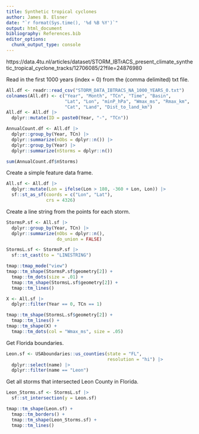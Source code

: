 ```yaml
---
title: Synthetic tropical cyclones
author: James B. Elsner
date: "`r format(Sys.time(), '%d %B %Y')`"
output: html_document
bibliography: References.bib
editor_options: 
  chunk_output_type: console
---
```


https://data.4tu.nl/articles/dataset/STORM_IBTrACS_present_climate_synthetic_tropical_cyclone_tracks/12706085/2?file=24876980

Read in the first 1000 years (index = 0) from the (comma delimited) txt file.
```r
All.df <- readr::read_csv("STORM_DATA_IBTRACS_NA_1000_YEARS_0.txt")
colnames(All.df) <- c("Year", "Month", "TCn", "Time", "Basin",
                      "Lat", "Lon", "minP_hPa", "Wmax_ms", "Rmax_km",
                      "Cat", "Land", "Dist_to_land_km")
All.df <- All.df |>
  dplyr::mutate(ID = paste0(Year, "-", "TCn"))

AnnualCount.df <- All.df |>
  dplyr::group_by(Year, TCn) |>
  dplyr::summarize(nObs = dplyr::n()) |>
  dplyr::group_by(Year) |>
  dplyr::summarize(nStorms = dplyr::n())

sum(AnnualCount.df$nStorms)
```

Create a simple feature data frame.
```r
All.sf <- All.df |>
  dplyr::mutate(Lon = ifelse(Lon > 180, -360 + Lon, Lon)) |>
  sf::st_as_sf(coords = c("Lon", "Lat"),
               crs = 4326)
```

Create a line string from the points for each storm.
```r
StormsP.sf <- All.sf |>
  dplyr::group_by(Year, TCn) |>
  dplyr::summarize(nObs = dplyr::n(),
                   do_union = FALSE) 

StormsL.sf <- StormsP.sf |>
  sf::st_cast(to = "LINESTRING")

tmap::tmap_mode("view")
tmap::tm_shape(StormsP.sf$geometry[2]) +
  tmap::tm_dots(size = .01) +
  tmap::tm_shape(StormsL.sf$geometry[2]) +
  tmap::tm_lines()

X <- All.sf |>
  dplyr::filter(Year == 0, TCn == 1)

tmap::tm_shape(StormsL.sf$geometry[2]) +
  tmap::tm_lines() +
tmap::tm_shape(X) +
  tmap::tm_dots(col = "Wmax_ms", size = .05)


```

Get Florida boundaries.
```r
Leon.sf <- USAboundaries::us_counties(state = "FL",
                                      resolution = "hi") |>
  dplyr::select(name) |>
  dplyr::filter(name == "Leon")
```

Get all storms that intersected Leon County in Florida.
```r
Leon_Storms.sf <- StormsL.sf |>
  sf::st_intersection(y = Leon.sf)

tmap::tm_shape(Leon.sf) +
  tmap::tm_borders() +
  tmap::tm_shape(Leon_Storms.sf) +
  tmap::tm_lines()
```